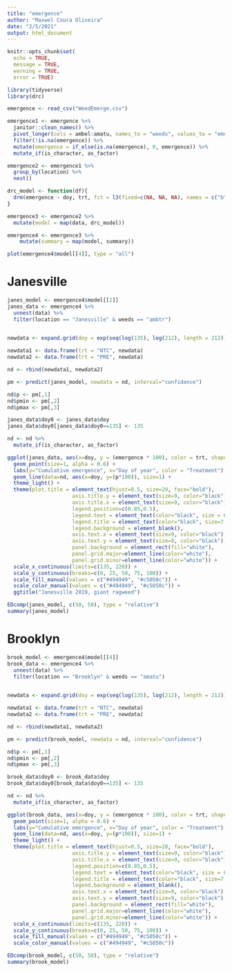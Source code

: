```yaml
---
title: "emergence"
author: "Maxwel Coura Oliveira"
date: "2/5/2021"
output: html_document
---
```


```r
knitr::opts_chunk$set(
  echo = TRUE,
  message = TRUE,
  warning = TRUE,
  error = TRUE)
```


```r
library(tidyverse)
library(drc)
```


```r
emergence <- read_csv("WeedEmerge.csv")
```

```r
emergence1 <- emergence %>% 
  janitor::clean_names() %>% 
  pivot_longer(cols = ambel:amatu, names_to = "weeds", values_to = "emergence") %>% 
  filter(!is.na(emergence)) %>% 
  mutate(emergence = if_else(is.na(emergence), 0, emergence)) %>% 
  mutate_if(is_character, as_factor)
```


```r
emergence2 <- emergence1 %>% 
  group_by(location) %>% 
  nest()
```


```r
drc_model <- function(df){
  drm(emergence ~ doy, trt, fct = l3(fixed=c(NA, NA, NA), names = c("b", "d", "e")), data = df)
}
```


```r
emergence3 <- emergence2 %>% 
  mutate(model = map(data, drc_model))
```


```r
emergence4 <- emergence3 %>% 
    mutate(summary = map(model, summary))
```


```r
plot(emergence4$model[[4]], type = "all")
```

# Janesville

```r
janes_model <- emergence4$model[[2]]
janes_data <- emergence4 %>% 
  unnest(data) %>% 
  filter(location == "Janesville" & weeds == "ambtr") 
  

newdata <- expand.grid(doy = exp(seq(log(135), log(212), length = 212)))

newdata1 <- data.frame(trt = "NTC", newdata)
newdata2 <- data.frame(trt = "PRE", newdata)

nd <- rbind(newdata1, newdata2)

pm <- predict(janes_model, newdata = nd, interval="confidence")

nd$p <- pm[,1]
nd$pmin <- pm[,2]
nd$pmax <- pm[,3]

janes_data$doy0 <- janes_data$doy
janes_data$doy0[janes_data$doy0==135] <- 135

nd <- nd %>% 
  mutate_if(is_character, as_factor)
```


```r
ggplot(janes_data, aes(x=doy, y = (emergence * 100), color = trt, shape=trt)) + 
  geom_point(size=1, alpha = 0.6) + 
  labs(y="Cumulative emergence", x="Day of year", color = "Treatment") +
  geom_line(data=nd, aes(x=doy, y=(p*100)), size=1) +
  theme_light() + 
  theme(plot.title = element_text(hjust=0.5, size=20, face="bold"),
                     axis.title.y = element_text(size=9, color="black"),
                     axis.title.x = element_text(size=9, color="black"), 
                     legend.position=c(0.85,0.5),
                     legend.text = element_text(color="black", size = 6), 
                     legend.title = element_text(color="black", size=7, face="bold"),
                     legend.background = element_blank(),
                     axis.text.x = element_text(size=9, color="black"),
                     axis.text.y = element_text(size=9, color="black"), 
                     panel.background = element_rect(fill="white"),
                     panel.grid.major=element_line(color="white"),
                     panel.grid.minor=element_line(color="white")) +
  scale_x_continuous(limits=c(135, 220)) +
  scale_y_continuous(breaks=c(0, 25, 50, 75, 100)) +
  scale_fill_manual(values = c("#494949", "#c5050c")) + 
  scale_color_manual(values = c("#494949", "#c5050c")) + 
  ggtitle("Janesville 2019, giant ragweed") 
```

```r
EDcomp(janes_model, c(50, 50), type = "relative")
summary(janes_model)
```


# Brooklyn

```r
brook_model <- emergence4$model[[4]]
brook_data <- emergence4 %>% 
  unnest(data) %>% 
  filter(location == "Brooklyn" & weeds == "amatu") 
  

newdata <- expand.grid(doy = exp(seq(log(135), log(212), length = 212)))

newdata1 <- data.frame(trt = "NTC", newdata)
newdata2 <- data.frame(trt = "PRE", newdata)

nd <- rbind(newdata1, newdata2)

pm <- predict(brook_model, newdata = nd, interval="confidence")

nd$p <- pm[,1]
nd$pmin <- pm[,2]
nd$pmax <- pm[,3]

brook_data$doy0 <- brook_data$doy
brook_data$doy0[brook_data$doy0==135] <- 135

nd <- nd %>% 
  mutate_if(is_character, as_factor)
```


```r
ggplot(brook_data, aes(x=doy, y = (emergence * 100), color = trt, shape=trt)) + 
  geom_point(size=1, alpha = 0.6) + 
  labs(y="Cumulative emergence", x="Day of year", color = "Treatment") +
  geom_line(data=nd, aes(x=doy, y=(p*100)), size=1) +
  theme_light() + 
  theme(plot.title = element_text(hjust=0.5, size=20, face="bold"),
                     axis.title.y = element_text(size=9, color="black"),
                     axis.title.x = element_text(size=9, color="black"), 
                     legend.position=c(0.85,0.5),
                     legend.text = element_text(color="black", size = 6), 
                     legend.title = element_text(color="black", size=7, face="bold"),
                     legend.background = element_blank(),
                     axis.text.x = element_text(size=9, color="black"),
                     axis.text.y = element_text(size=9, color="black"), 
                     panel.background = element_rect(fill="white"),
                     panel.grid.major=element_line(color="white"),
                     panel.grid.minor=element_line(color="white")) +
  scale_x_continuous(limits=c(135, 220)) +
  scale_y_continuous(breaks=c(0, 25, 50, 75, 100)) +
  scale_fill_manual(values = c("#494949", "#c5050c")) + 
  scale_color_manual(values = c("#494949", "#c5050c")) 
```

```r
EDcomp(brook_model, c(50, 50), type = "relative")
summary(brook_model)
```

